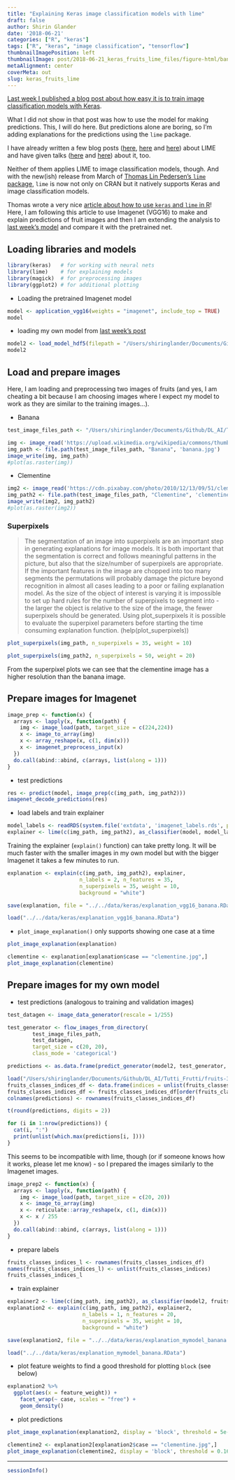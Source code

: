 ```yaml
---
title: "Explaining Keras image classification models with lime"
draft: false
author: Shirin Glander
date: '2018-06-21'
categories: ["R", "keras"]
tags: ["R", "keras", "image classification", "tensorflow"]
thumbnailImagePosition: left
thumbnailImage: post/2018-06-21_keras_fruits_lime_files/figure-html/banana_explanation-1.png
metaAlignment: center
coverMeta: out
slug: keras_fruits_lime
---
```


[Last week I published a blog post about how easy it is to train image classification models with Keras](https://shirinsplayground.netlify.com/2018/06/keras_fruits/).

What I did not show in that post was how to use the model for making predictions. This, I will do here.
But predictions alone are boring, so I'm adding explanations for the predictions using the `lime` package.

I have already written a few blog posts ([here](https://shirinsplayground.netlify.com/2018/01/looking_beyond_accuracy_to_improve_trust_in_ml/), [here](https://shiring.github.io/machine_learning/2017/04/23/lime) and [here](https://shirinsplayground.netlify.com/2017/12/lime_sketchnotes/)) about LIME and have given talks ([here](https://shirinsplayground.netlify.com/2018/02/m3_2018/) and [here](https://shirinsplayground.netlify.com/2018/04/hh_datascience_meetup_2018_slides/)) about it, too.

Neither of them applies LIME to image classification models, though. And with the new(ish) release from March of [Thomas Lin Pedersen's `lime` package](https://cran.r-project.org/web/packages/lime/index.html), `lime` is now not only on CRAN but it natively supports Keras and image classification models.

Thomas wrote a very nice [article about how to use `keras` and `lime` in R](https://www.data-imaginist.com/2018/lime-v0-4-the-kitten-picture-edition/)! Here, I am following this article to use Imagenet (VGG16) to make and explain predictions of fruit images and then I am extending the analysis to [last week's model](https://shirinsplayground.netlify.com/2018/06/keras_fruits/) and compare it with the pretrained net.

## Loading libraries and models

```r
library(keras)   # for working with neural nets
library(lime)    # for explaining models
library(magick)  # for preprocessing images
library(ggplot2) # for additional plotting
```

- Loading the pretrained Imagenet model

```r
model <- application_vgg16(weights = "imagenet", include_top = TRUE)
model
```

- loading my own model from [last week's post](https://shirinsplayground.netlify.com/2018/06/keras_fruits/)

```r
model2 <- load_model_hdf5(filepath = "/Users/shiringlander/Documents/Github/DL_AI/Tutti_Frutti/fruits-360/keras/fruits_checkpoints.h5")
model2
```

## Load and prepare images

Here, I am loading and preprocessing two images of fruits (and yes, I am cheating a bit because I am choosing images where I expect my model to work as they are similar to the training images...).

- Banana

```r
test_image_files_path <- "/Users/shiringlander/Documents/Github/DL_AI/Tutti_Frutti/fruits-360/Test"

img <- image_read('https://upload.wikimedia.org/wikipedia/commons/thumb/8/8a/Banana-Single.jpg/272px-Banana-Single.jpg')
img_path <- file.path(test_image_files_path, "Banana", 'banana.jpg')
image_write(img, img_path)
#plot(as.raster(img))
```

- Clementine

```r
img2 <- image_read('https://cdn.pixabay.com/photo/2010/12/13/09/51/clementine-1792_1280.jpg')
img_path2 <- file.path(test_image_files_path, "Clementine", 'clementine.jpg')
image_write(img2, img_path2)
#plot(as.raster(img2))
```

### Superpixels

> The segmentation of an image into superpixels are an important step in generating explanations for image models. It is both important that the segmentation is correct and follows meaningful patterns in the picture, but also that the size/number of superpixels are appropriate. If the important features in the image are chopped into too many segments the permutations will probably damage the picture beyond recognition in almost all cases leading to a poor or failing explanation model. As the size of the object of interest is varying it is impossible to set up hard rules for the number of superpixels to segment into - the larger the object is relative to the size of the image, the fewer superpixels should be generated. Using plot_superpixels it is possible to evaluate the superpixel parameters before starting the time consuming explanation function. (help(plot_superpixels))

```r
plot_superpixels(img_path, n_superpixels = 35, weight = 10)
```

```r
plot_superpixels(img_path2, n_superpixels = 50, weight = 20)
```

From the superpixel plots we can see that the clementine image has a higher resolution than the banana image.

## Prepare images for Imagenet

```r
image_prep <- function(x) {
  arrays <- lapply(x, function(path) {
    img <- image_load(path, target_size = c(224,224))
    x <- image_to_array(img)
    x <- array_reshape(x, c(1, dim(x)))
    x <- imagenet_preprocess_input(x)
  })
  do.call(abind::abind, c(arrays, list(along = 1)))
}
```

- test predictions

```r
res <- predict(model, image_prep(c(img_path, img_path2)))
imagenet_decode_predictions(res)
```

- load labels and train explainer

```r
model_labels <- readRDS(system.file('extdata', 'imagenet_labels.rds', package = 'lime'))
explainer <- lime(c(img_path, img_path2), as_classifier(model, model_labels), image_prep)
```

Training the explainer (`explain()` function) can take pretty long. It will be much faster with the smaller images in my own model but with the bigger Imagenet it takes a few minutes to run.

```r
explanation <- explain(c(img_path, img_path2), explainer, 
                       n_labels = 2, n_features = 35,
                       n_superpixels = 35, weight = 10,
                       background = "white")
```

```r
save(explanation, file = "../../data/keras/explanation_vgg16_banana.RData")
```

```r
load("../../data/keras/explanation_vgg16_banana.RData")
```

- `plot_image_explanation()` only supports showing one case at a time

```r
plot_image_explanation(explanation)
```

```r
clementine <- explanation[explanation$case == "clementine.jpg",]
plot_image_explanation(clementine)
```

## Prepare images for my own model

- test predictions (analogous to training and validation images)

```r
test_datagen <- image_data_generator(rescale = 1/255)

test_generator <- flow_images_from_directory(
        test_image_files_path,
        test_datagen,
        target_size = c(20, 20),
        class_mode = 'categorical')

predictions <- as.data.frame(predict_generator(model2, test_generator, steps = 1))

load("/Users/shiringlander/Documents/Github/DL_AI/Tutti_Frutti/fruits-360/fruits_classes_indices.RData")
fruits_classes_indices_df <- data.frame(indices = unlist(fruits_classes_indices))
fruits_classes_indices_df <- fruits_classes_indices_df[order(fruits_classes_indices_df$indices), , drop = FALSE]
colnames(predictions) <- rownames(fruits_classes_indices_df)

t(round(predictions, digits = 2))

for (i in 1:nrow(predictions)) {
  cat(i, ":")
  print(unlist(which.max(predictions[i, ])))
}
```

This seems to be incompatible with lime, though (or if someone knows how it works, please let me know) - so I prepared the images similarly to the Imagenet images.

```r
image_prep2 <- function(x) {
  arrays <- lapply(x, function(path) {
    img <- image_load(path, target_size = c(20, 20))
    x <- image_to_array(img)
    x <- reticulate::array_reshape(x, c(1, dim(x)))
    x <- x / 255
  })
  do.call(abind::abind, c(arrays, list(along = 1)))
}
```

- prepare labels

```r
fruits_classes_indices_l <- rownames(fruits_classes_indices_df)
names(fruits_classes_indices_l) <- unlist(fruits_classes_indices)
fruits_classes_indices_l
```

- train explainer

```r
explainer2 <- lime(c(img_path, img_path2), as_classifier(model2, fruits_classes_indices_l), image_prep2)
explanation2 <- explain(c(img_path, img_path2), explainer2, 
                        n_labels = 1, n_features = 20,
                        n_superpixels = 35, weight = 10,
                        background = "white")
```

```r
save(explanation2, file = "../../data/keras/explanation_mymodel_banana.RData")
```

```r
load("../../data/keras/explanation_mymodel_banana.RData")
```

- plot feature weights to find a good threshold for plotting `block` (see below)

```r
explanation2 %>%
  ggplot(aes(x = feature_weight)) +
    facet_wrap(~ case, scales = "free") +
    geom_density()
```

- plot predictions

```r
plot_image_explanation(explanation2, display = 'block', threshold = 5e-07)
```

```r
clementine2 <- explanation2[explanation2$case == "clementine.jpg",]
plot_image_explanation(clementine2, display = 'block', threshold = 0.16)
```

---

```r
sessionInfo()
```



